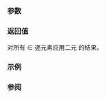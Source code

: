 {{cpp/experimental/title|max}}
{{cpp/experimental/simd/navbar}}

{{ddcl|header=experimental/simd|since=parallelism_ts_2|
template&lt; class T, class Abi &gt;
simd&lt;T, Abi&gt; max( const simd&lt;T, Abi&gt;&amp; a, const simd&lt;T, Abi&gt;&amp; b ) noexcept;
}}

===参数===
{{par begin}}
{{par | a |求最大值的第一元素向量}}
{{par | b |求最大值的第二元素向量}}
{{par end}}

===返回值===
对所有 {{math|i}} ∈ {{range|0|size()}} 逐元素应用二元 {{c|std::max(a[i], b[i])}} 的结果。

===示例===
{{example}}

===参阅===

{{langlinks|en}}